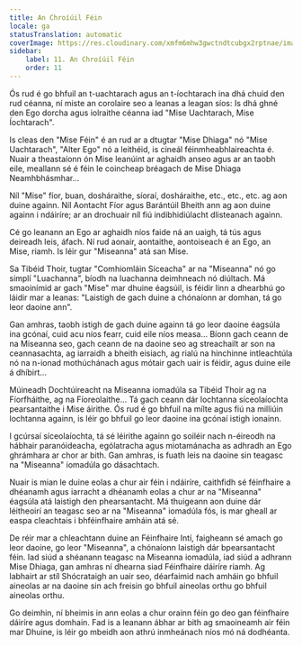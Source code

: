 ```yaml
---
title: An Chroíúil Féin
locale: ga
statusTranslation: automatic
coverImage: https://res.cloudinary.com/xmfm6mhw3gwctndtcubgx2rptnae/image/upload/v1740468922/small_cover_tratado_de_psicologia_revolucionaria_a4c0dca4e0.webp
sidebar:
    label: 11. An Chroíúil Féin
    order: 11
---
```

Ós rud é go bhfuil an t-uachtarach agus an t-íochtarach ina dhá chuid den rud céanna, ní miste an corolaire seo a leanas a leagan síos: Is dhá ghné den Ego dorcha agus iolraithe céanna iad "Mise Uachtarach, Mise Íochtarach".

Is cleas den "Mise Féin" é an rud ar a dtugtar "Mise Dhiaga" nó "Mise Uachtarach", "Alter Ego" nó a leithéid, is cineál féinmheabhlaireachta é. Nuair a theastaíonn ón Mise leanúint ar aghaidh anseo agus ar an taobh eile, meallann sé é féin le coincheap bréagach de Mise Dhiaga Neamhbhásmhar...

Níl "Mise" fíor, buan, dosháraithe, síoraí, dosháraithe, etc., etc., etc. ag aon duine againn. Níl Aontacht Fíor agus Barántúil Bheith ann ag aon duine againn i ndáiríre; ar an drochuair níl fiú indibhidiúlacht dlisteanach againn.

Cé go leanann an Ego ar aghaidh níos faide ná an uaigh, tá tús agus deireadh leis, áfach. Ní rud aonair, aontaithe, aontoiseach é an Ego, an Mise, riamh. Is léir gur "Miseanna" atá san Mise.

Sa Tibéid Thoir, tugtar "Comhiomláin Síceacha" ar na "Miseanna" nó go simplí "Luachanna", bíodh na luachanna deimhneach nó diúltach. Má smaoinímid ar gach "Mise" mar dhuine éagsúil, is féidir linn a dhearbhú go láidir mar a leanas: "Laistigh de gach duine a chónaíonn ar domhan, tá go leor daoine ann".

Gan amhras, taobh istigh de gach duine againn tá go leor daoine éagsúla ina gcónaí, cuid acu níos fearr, cuid eile níos measa... Bíonn gach ceann de na Miseanna seo, gach ceann de na daoine seo ag streachailt ar son na ceannasachta, ag iarraidh a bheith eisiach, ag rialú na hinchinne intleachtúla nó na n-ionad mothúchánach agus mótair gach uair is féidir, agus duine eile á dhíbirt...

Múineadh Dochtúireacht na Miseanna iomadúla sa Tibéid Thoir ag na Fíorfháithe, ag na Fíoreolaithe... Tá gach ceann dár lochtanna síceolaíochta pearsantaithe i Mise áirithe. Ós rud é go bhfuil na mílte agus fiú na milliúin lochtanna againn, is léir go bhfuil go leor daoine ina gcónaí istigh ionainn.

I gcúrsaí síceolaíochta, tá sé léirithe againn go soiléir nach n-éireodh na hábhair paranóideacha, ególatracha agus miotamánacha as adhradh an Ego ghrámhara ar chor ar bith. Gan amhras, is fuath leis na daoine sin teagasc na "Miseanna" iomadúla go dásachtach.

Nuair is mian le duine eolas a chur air féin i ndáiríre, caithfidh sé féinfhaire a dhéanamh agus iarracht a dhéanamh eolas a chur ar na "Miseanna" éagsúla atá laistigh den phearsantacht. Má thuigeann aon duine dár léitheoirí an teagasc seo ar na "Miseanna" iomadúla fós, is mar gheall ar easpa cleachtais i bhféinfhaire amháin atá sé.

De réir mar a chleachtann duine an Féinfhaire Intí, faigheann sé amach go leor daoine, go leor "Miseanna", a chónaíonn laistigh dár bpearsantacht féin. Iad siúd a shéanann teagasc na Miseanna iomadúla, iad siúd a adhrann Mise Dhiaga, gan amhras ní dhearna siad Féinfhaire dáiríre riamh. Ag labhairt ar stíl Shócrataigh an uair seo, déarfaimid nach amháin go bhfuil aineolas ar na daoine sin ach freisin go bhfuil aineolas orthu go bhfuil aineolas orthu.

Go deimhin, ní bheimis in ann eolas a chur orainn féin go deo gan féinfhaire dáiríre agus domhain. Fad is a leanann ábhar ar bith ag smaoineamh air féin mar Dhuine, is léir go mbeidh aon athrú inmheánach níos mó ná dodhéanta.

